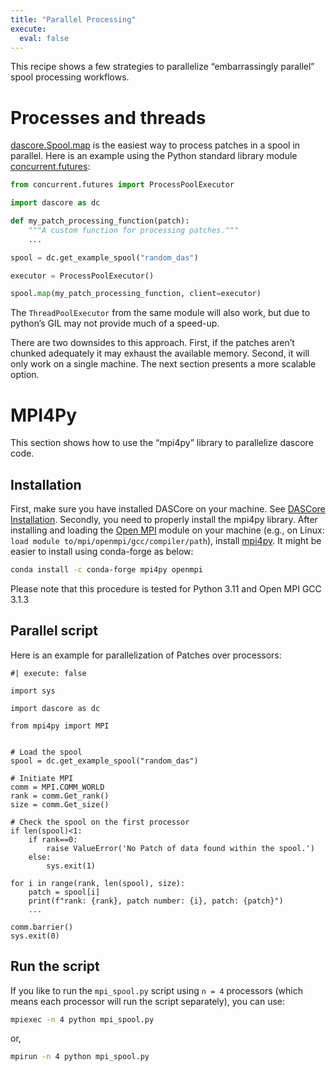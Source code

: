 ```yaml
---
title: "Parallel Processing"
execute:
  eval: false
---
```


This recipe shows a few strategies to parallelize "embarrassingly parallel" spool processing workflows.

# Processes and threads
[dascore.Spool.map](`dascore.BaseSpool.map`) is the easiest way to process patches in a spool in parallel. Here is an example using the Python standard library module [concurrent.futures](https://docs.python.org/3/library/concurrent.futures.html):

```python
from concurrent.futures import ProcessPoolExecutor

import dascore as dc

def my_patch_processing_function(patch):
    """A custom function for processing patches."""
    ...

spool = dc.get_example_spool("random_das")

executor = ProcessPoolExecutor()

spool.map(my_patch_processing_function, client=executor)
```

The `ThreadPoolExecutor` from the same module will also work, but due to python's GIL may not provide much of a speed-up.

There are two downsides to this approach. First, if the patches aren't chunked adequately it may exhaust the available memory. Second, it will only work on a single machine. The next section presents a more scalable option.

# MPI4Py

This section shows how to use the "mpi4py" library to parallelize dascore code.

## Installation

First, make sure you have installed DASCore on your machine. See [DASCore Installation](https://dascore.org/#:~:text=0.2%29%3B-,Installation). Secondly, you need to properly install the mpi4py library. After installing and loading the [Open MPI](https://docs.open-mpi.org/en/v5.0.x/installing-open-mpi/quickstart.html) module on your machine (e.g., on Linux: ` load module to/mpi/openmpi/gcc/compiler/path`), install [mpi4py](https://pypi.org/project/mpi4py/). It might be easier to install using conda-forge as below:

```bash
conda install -c conda-forge mpi4py openmpi
```

Please note that this procedure is tested for Python 3.11 and Open MPI GCC 3.1.3


## Parallel script

Here is an example for parallelization of Patches over processors:

```.python
#| execute: false

import sys

import dascore as dc

from mpi4py import MPI


# Load the spool
spool = dc.get_example_spool("random_das")

# Initiate MPI
comm = MPI.COMM_WORLD
rank = comm.Get_rank()
size = comm.Get_size()

# Check the spool on the first processor
if len(spool)<1:
    if rank==0:
        raise ValueError('No Patch of data found within the spool.')
    else:
        sys.exit(1)

for i in range(rank, len(spool), size):
    patch = spool[i]
    print(f"rank: {rank}, patch number: {i}, patch: {patch}")
    ...

comm.barrier()
sys.exit(0)
```

## Run the script

If you like to run the `mpi_spool.py` script using `n = 4` processors (which means each processor will run the script separately), you can use:

```bash
mpiexec -n 4 python mpi_spool.py
```

or,

```bash
mpirun -n 4 python mpi_spool.py
```
